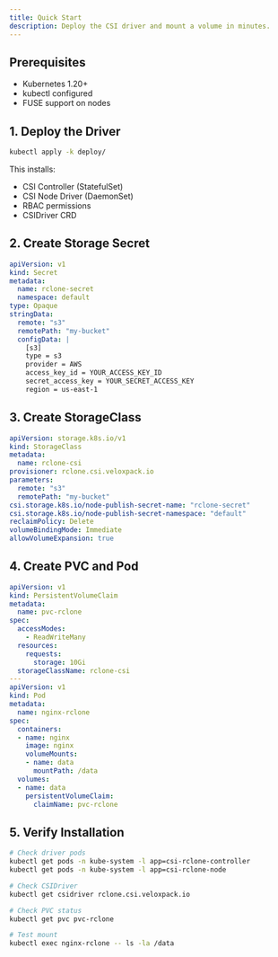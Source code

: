 ```yaml
---
title: Quick Start
description: Deploy the CSI driver and mount a volume in minutes.
---
```


## Prerequisites

- Kubernetes 1.20+
- kubectl configured
- FUSE support on nodes

## 1. Deploy the Driver

```bash
kubectl apply -k deploy/
```

This installs:
- CSI Controller (StatefulSet)
- CSI Node Driver (DaemonSet)
- RBAC permissions
- CSIDriver CRD

## 2. Create Storage Secret

```yaml
apiVersion: v1
kind: Secret
metadata:
  name: rclone-secret
  namespace: default
type: Opaque
stringData:
  remote: "s3"
  remotePath: "my-bucket"
  configData: |
    [s3]
    type = s3
    provider = AWS
    access_key_id = YOUR_ACCESS_KEY_ID
    secret_access_key = YOUR_SECRET_ACCESS_KEY
    region = us-east-1
```

## 3. Create StorageClass

```yaml
apiVersion: storage.k8s.io/v1
kind: StorageClass
metadata:
  name: rclone-csi
provisioner: rclone.csi.veloxpack.io
parameters:
  remote: "s3"
  remotePath: "my-bucket"
csi.storage.k8s.io/node-publish-secret-name: "rclone-secret"
csi.storage.k8s.io/node-publish-secret-namespace: "default"
reclaimPolicy: Delete
volumeBindingMode: Immediate
allowVolumeExpansion: true
```

## 4. Create PVC and Pod

```yaml
apiVersion: v1
kind: PersistentVolumeClaim
metadata:
  name: pvc-rclone
spec:
  accessModes:
    - ReadWriteMany
  resources:
    requests:
      storage: 10Gi
  storageClassName: rclone-csi
---
apiVersion: v1
kind: Pod
metadata:
  name: nginx-rclone
spec:
  containers:
  - name: nginx
    image: nginx
    volumeMounts:
    - name: data
      mountPath: /data
  volumes:
  - name: data
    persistentVolumeClaim:
      claimName: pvc-rclone
```

## 5. Verify Installation

```bash
# Check driver pods
kubectl get pods -n kube-system -l app=csi-rclone-controller
kubectl get pods -n kube-system -l app=csi-rclone-node

# Check CSIDriver
kubectl get csidriver rclone.csi.veloxpack.io

# Check PVC status
kubectl get pvc pvc-rclone

# Test mount
kubectl exec nginx-rclone -- ls -la /data
```

